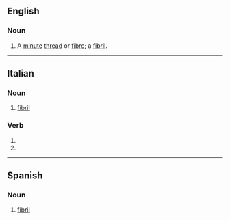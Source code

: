 ==English==

===Noun===
{{en-noun|fibrillae}}

# A [[minute]] [[thread]] or [[fibre]]; a [[fibril]].

{{Webster 1913}}

----

==Italian==

===Noun===
{{it-noun|f}}

# [[fibril]]

===Verb===
{{head|it|verb form}}

# {{inflection of|it|fibrillare||3|s|pres|indc}}
# {{inflection of|it|fibrillare||2|s|impr}}
----
==Spanish==

===Noun===
{{es-noun|f}}

# [[fibril]]
